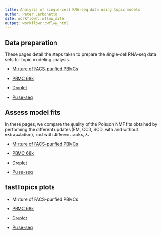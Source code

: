 ```yaml
---
title: Analysis of single-cell RNA-seq data using topic models
author: Peter Carbonetto
site: workflowr::wflow_site
output: workflowr::wflow_html
---
```


Data preparation
----------------

These pages detail the steps taken to prepare the single-cell RNA-seq
data sets for topic modeling analysis.

+ [Mixture of FACS-purified PBMCs](prepare_purified_pbmc.html)

+ [PBMC 68k](prepare_68k_pbmc.html)

+ [Droplet](prepare_droplet.html)

+ [Pulse-seq](prepare_pulseseq.html)

Assess model fits
-----------------

In these pages, we compare the quality of the Poisson NMF fits
obtained by performing the different updates (EM, CCD, SCD, with and
without extrapolation), and with different ranks, $k$.

+ [Mixture of FACS-purified PBMCs](assess_fits_purified_pbmc.html)

+ [PBMC 68k](assess_fits_68k_pbmc.html)

+ [Droplet](assess_fits_droplet.html)

+ [Pulse-seq](assess_fits_pulseseq.html)

fastTopics plots
----------------

+ [Mixture of FACS-purified PBMCs](plots_pbmc.html)

+ [PBMC 68k](plots_68k_pbmc.html)

+ [Droplet](plots_droplet.html)

+ [Pulse-seq](plots_pulseseq.html)
